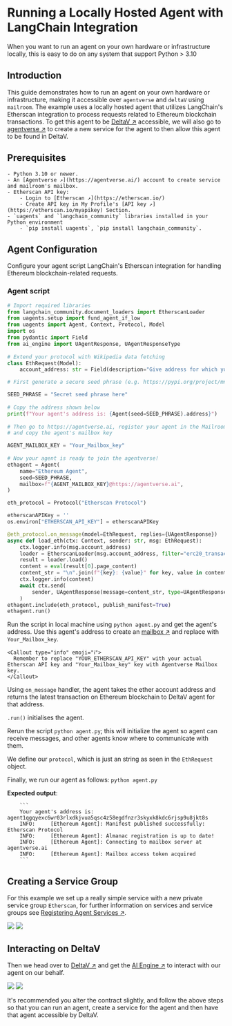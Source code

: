 
# Running a Locally Hosted Agent with LangChain Integration

When you want to run an agent on your own hardware or infrastructure locally, this is easy to do on any system that support Python > 3.10

## Introduction

This guide demonstrates how to run an agent on your own hardware or infrastructure, making it accessible over `agentverse` and `deltaV` using `mailroom`. The example uses a locally hosted agent that utilizes LangChain's Etherscan integration to process requests related to Ethereum blockchain transactions. To get this agent to be [DeltaV ↗️](/concepts/ai-engine/deltav) accessible, we will also go to [agentverse ↗️](/concepts/agent-services/agentverse-intro) to create a new service for the agent to then allow this agent to be found in DeltaV.

## Prerequisites

    - Python 3.10 or newer.
    - An [Agentverse ↗️](https://agentverse.ai/) account to create service and mailroom's mailbox.
    - Etherscan API key:
        - Login to [Etherscan ↗️](https://etherscan.io/)
        - Create API key in My Profile's [API key ↗️](https://etherscan.io/myapikey) Section.
    - `uagents` and `langchain_community` libraries installed in your Python environment
        - `pip install uagents`, `pip install langchain_community`.


## Agent Configuration

Configure your agent script LangChain's Etherscan integration for handling Ethereum blockchain-related requests.

### Agent script

```py copy filename = 'agent.py'
# Import required libraries
from langchain_community.document_loaders import EtherscanLoader
from uagents.setup import fund_agent_if_low
from uagents import Agent, Context, Protocol, Model
import os
from pydantic import Field
from ai_engine import UAgentResponse, UAgentResponseType
 
# Extend your protocol with Wikipedia data fetching
class EthRequest(Model):
    account_address: str = Field(description="Give address for which you need details")

# First generate a secure seed phrase (e.g. https://pypi.org/project/mnemonic/)

SEED_PHRASE = "Secret seed phrase here"
 
# Copy the address shown below
print(f"Your agent's address is: {Agent(seed=SEED_PHRASE).address}")
 
# Then go to https://agentverse.ai, register your agent in the Mailroom
# and copy the agent's mailbox key

AGENT_MAILBOX_KEY = "Your_Mailbox_key"
 
# Now your agent is ready to join the agentverse!
ethagent = Agent(
    name="Ethereum Agent",
    seed=SEED_PHRASE,
    mailbox=f"{AGENT_MAILBOX_KEY}@https://agentverse.ai",
)

eth_protocol = Protocol("Etherscan Protocol")

etherscanAPIKey = ''
os.environ["ETHERSCAN_API_KEY"] = etherscanAPIKey

@eth_protocol.on_message(model=EthRequest, replies={UAgentResponse})
async def load_eth(ctx: Context, sender: str, msg: EthRequest):
    ctx.logger.info(msg.account_address)
    loader = EtherscanLoader(msg.account_address, filter="erc20_transaction")
    result = loader.load()
    content = eval(result[0].page_content)
    content_str = "\n".join(f"{key}: {value}" for key, value in content.items()) # Convert dictionary to string with line breaks
    ctx.logger.info(content)
    await ctx.send(
        sender, UAgentResponse(message=content_str, type=UAgentResponseType.FINAL)
    )
ethagent.include(eth_protocol, publish_manifest=True)
ethagent.run()
```

Run the script in local machine using `python agent.py` and get the agent's address. Use this agent's address to create an [mailbox ↗️](https://agentverse.ai/mailroom) and replace with `Your_Mailbox_key`.

    <Callout type="info" emoji="ℹ️">
      Remember to replace "YOUR_ETHERSCAN_API_KEY" with your actual Etherscan API key and "Your_Mailbox_key" key with Agentverse Mailbox key.
    </Callout>

Using `on_message` handler, the agent takes the ether account address and returns the latest transaction on Ethereum blockchain to  DeltaV agent for that address.

`.run()` initialises the agent.

Rerun the script `python agent.py`; this will initialize the agent so agent can receive messages, and other agents know where to communicate with them.

We define our `protocol`, which is just an string as seen in the `EthRequest` object.

Finally, we run our agent as follows: `python agent.py`

**Expected output**:

        ```
        Your agent's address is: agent1qgqyexc6wr03rlxdkjvua5qsc4z58egdfnzr3skyxk8kdc6rjsp9u8jkt8s
        INFO:     [Ethereum Agent]: Manifest published successfully: Etherscan Protocol
        INFO:     [Ethereum Agent]: Almanac registration is up to date!
        INFO:     [Ethereum Agent]: Connecting to mailbox server at agentverse.ai
        INFO:     [Ethereum Agent]: Mailbox access token acquired
        ```

## Creating a Service Group

For this example we set up a really simple service with a new private service group `Etherscan`, for further information on services and service groups see [Registering Agent Services ↗️](/guides/agentverse/registering-agent-services).

![](../../../src/images/guides/uagent/ethservice1.png)
![](../../../src/images/guides/uagent/ethservice2.png)

## Interacting on DeltaV

Then we head over to [DeltaV ↗️](https://deltav.agentverse.ai/) and get the [AI Engine ↗️](/concepts/ai-engine/ai-engine-intro) to interact with our agent on our behalf.

![](../../../src/images/guides/uagent/ethdeltav1.png)
![](../../../src/images/guides/uagent/ethdeltav2.png)

It's recommended you alter the contract slightly, and follow the above steps so that you can run an agent, create a service for the agent and then have that agent accessible by DeltaV.
